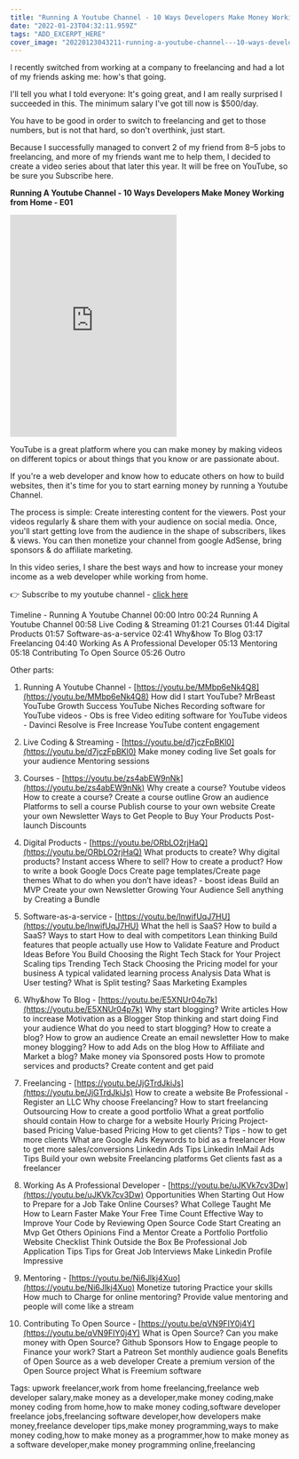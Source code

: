 ```yaml
---
title: "Running A Youtube Channel - 10 Ways Developers Make Money Working from Home - E01"
date: "2022-01-23T04:32:11.959Z"
tags: "ADD_EXCERPT_HERE"
cover_image: "20220123043211-running-a-youtube-channel---10-ways-developers-make-money-working-from-home---e01.png"
---
```


I recently switched from working at a company to freelancing and had a lot of my friends asking me: how's that going.

I'll tell you what I told everyone: It's going great, and I am really surprised I succeeded in this. The minimum salary I've got till now is $500/day.

You have to be good in order to switch to freelancing and get to those numbers, but is not that hard, so don't overthink, just start.

Because I successfully managed to convert 2 of my friend from 8–5 jobs to freelancing, and more of my friends want me to help them, I decided to create a video series about that later this year. It will be free on YouTube, so be sure you Subscribe here.

**Running A Youtube Channel - 10 Ways Developers Make Money Working from Home - E01**

<iframe
  className="w-full"
  height="400"
  src="https://www.youtube.com/embed/gTWTMhi668U"
  title="YouTube video player"
  frameBorder="0"
  allow="accelerometer; autoplay; clipboard-write; encrypted-media; gyroscope; picture-in-picture"
  allowFullScreen
></iframe>

YouTube is a great platform where you can make money by making videos on different topics or about things that you know or are passionate about.

If you're a web developer and know how to educate others on how to build websites, then it's time for you to start earning money by running a Youtube Channel.

The process is simple:
Create interesting content for the viewers.
Post your videos regularly & share them with your audience on social media.
Once, you'll start getting love from the audience in the shape of subscribers, likes & views. You can then monetize your channel from google AdSense, bring sponsors & do affiliate marketing.

In this video series, I share the best ways and how to increase your money income as a web developer while working from home.

👉 Subscribe to my youtube channel - [click here](https://bit.ly/31SdiZv)

Timeline - Running A Youtube Channel
00:00 Intro
00:24 Running A Youtube Channel
00:58 Live Coding & Streaming
01:21 Courses
01:44 Digital Products
01:57 Software-as-a-service
02:41 Why&how To Blog
03:17 Freelancing
04:40 Working As A Professional Developer
05:13 Mentoring
05:18 Contributing To Open Source
05:26 Outro

Other parts:

1.  Running A Youtube Channel - [https://youtu.be/MMbp6eNk4Q8](https://youtu.be/MMbp6eNk4Q8)
    How did I start YouTube?
    MrBeast YouTube Growth Success
    YouTube Niches
    Recording software for YouTube videos - Obs is free
    Video editing software for YouTube videos - Davinci Resolve is Free
    Increase YouTube content engagement

2.  Live Coding & Streaming - [https://youtu.be/d7jczFpBKl0](https://youtu.be/d7jczFpBKl0)
    Make money coding live
    Set goals for your audience
    Mentoring sessions

3.  Courses - [https://youtu.be/zs4abEW9nNk](https://youtu.be/zs4abEW9nNk)
    Why create a course?
    Youtube videos
    How to create a course?
    Create a course outline
    Grow an audience
    Platforms to sell a course
    Publish course to your own website
    Create your own Newsletter
    Ways to Get People to Buy Your Products
    Post-launch Discounts

4.  Digital Products - [https://youtu.be/ORbLO2rjHaQ](https://youtu.be/ORbLO2rjHaQ)
    What products to create?
    Why digital products?
    Instant access
    Where to sell?
    How to create a product?
    How to write a book Google Docs
    Create page templates/Create page themes
    What to do when you don’t have ideas? - boost ideas
    Build an MVP
    Create your own Newsletter
    Growing Your Audience
    Sell anything by Creating a Bundle

5.  Software-as-a-service - [https://youtu.be/lnwifUqJ7HU](https://youtu.be/lnwifUqJ7HU)
    What the hell is SaaS?
    How to build a SaaS?
    Ways to start
    How to deal with competitors
    Lean thinking
    Build features that people actually use
    How to Validate Feature and Product Ideas Before You Build
    Choosing the Right Tech Stack for Your Project
    Scaling tips
    Trending Tech Stack
    Choosing the Pricing model for your business
    A typical validated learning process
    Analysis Data
    What is User testing?
    What is Split testing?
    Saas Marketing Examples

6.  Why&how To Blog - [https://youtu.be/E5XNUr04p7k](https://youtu.be/E5XNUr04p7k)
    Why start blogging?
    Write articles
    How to increase Motivation as a Blogger
    Stop thinking and start doing
    Find your audience
    What do you need to start blogging?
    How to create a blog?
    How to grow an audience
    Create an email newsletter
    How to make money blogging?
    How to add Ads on the blog
    How to Affiliate and Market a blog?
    Make money via Sponsored posts
    How to promote services and products?
    Create content and get paid

7.  Freelancing - [https://youtu.be/JjGTrdJkiJs](https://youtu.be/JjGTrdJkiJs)
    How to create a website
    Be Professional - Register an LLC
    Why choose Freelancing?
    How to start freelancing
    Outsourcing
    How to create a good portfolio
    What a great portfolio should contain
    How to charge for a website
    Hourly Pricing
    Project-based Pricing
    Value-based Pricing
    How to get clients?
    Tips - how to get more clients
    What are Google Ads
    Keywords to bid as a freelancer
    How to get more sales/conversions
    Linkedin Ads Tips
    Linkedin InMail Ads Tips
    Build your own website
    Freelancing platforms
    Get clients fast as a freelancer

8.  Working As A Professional Developer - [https://youtu.be/uJKVk7cv3Dw](https://youtu.be/uJKVk7cv3Dw)
    Opportunities When Starting Out
    How to Prepare for a Job
    Take Online Courses?
    What College Taught Me
    How to Learn Faster
    Make Your Free Time Count
    Effective Way to Improve Your Code by Reviewing Open Source Code
    Start Creating an Mvp
    Get Others Opinions
    Find a Mentor
    Create a Portfolio
    Portfolio Website Checklist
    Think Outside the Box
    Be Professional
    Job Application Tips
    Tips for Great Job Interviews
    Make Linkedin Profile Impressive

9.  Mentoring - [https://youtu.be/Ni6Jlkj4Xuo](https://youtu.be/Ni6Jlkj4Xuo)
    Monetize tutoring
    Practice your skills
    How much to Charge for online mentoring?
    Provide value mentoring and people will come like a stream

10. Contributing To Open Source - [https://youtu.be/qVN9FIY0j4Y](https://youtu.be/qVN9FIY0j4Y)
    What is Open Source?
    Can you make money with Open Source?
    Github Sponsors
    How to Engage people to Finance your work?
    Start a Patreon
    Set monthly audience goals
    Benefits of Open Source as a web developer
    Create a premium version of the Open Source project
    What is Freemium software

Tags: upwork freelancer,work from home freelancing,freelance web developer salary,make money as a developer,make money coding,make money coding from home,how to make money coding,software developer freelance jobs,freelancing software developer,how developers make money,freelance developer tips,make money programming,ways to make money coding,how to make money as a programmer,how to make money as a software developer,make money programming online,freelancing

